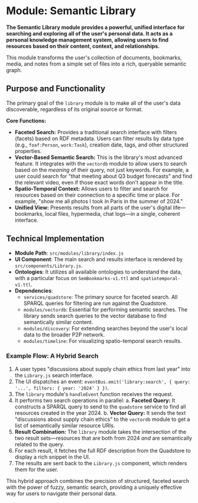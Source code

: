 # Module: Semantic Library

**The Semantic Library module provides a powerful, unified interface for searching and exploring all of the user's personal data. It acts as a personal knowledge management system, allowing users to find resources based on their content, context, and relationships.**

This module transforms the user's collection of documents, bookmarks, media, and notes from a simple set of files into a rich, queryable semantic graph.

## Purpose and Functionality

The primary goal of the `library` module is to make all of the user's data discoverable, regardless of its original source or format.

**Core Functions:**
-   **Faceted Search:** Provides a traditional search interface with filters (facets) based on RDF metadata. Users can filter results by data type (e.g., `foaf:Person`, `work:Task`), creation date, tags, and other structured properties.
-   **Vector-Based Semantic Search:** This is the library's most advanced feature. It integrates with the `vectordb` module to allow users to search based on the *meaning* of their query, not just keywords. For example, a user could search for "that meeting about Q3 budget forecasts" and find the relevant video, even if those exact words don't appear in the title.
-   **Spatio-Temporal Context:** Allows users to filter and search for resources based on their connection to a specific time or place. For example, "show me all photos I took in Paris in the summer of 2024."
-   **Unified View:** Presents results from all parts of the user's digital life—bookmarks, local files, hypermedia, chat logs—in a single, coherent interface.

## Technical Implementation

-   **Module Path**: `src/modules/library/index.js`
-   **UI Component**: The main search and results interface is rendered by `src/components/Library.js`.
-   **Ontologies**: It utilizes all available ontologies to understand the data, with a particular focus on `SemBookmarks-v1.ttl` and `spatiotemporal-v1.ttl`.
-   **Dependencies**:
    -   `services/quadstore`: The primary source for faceted search. All SPARQL queries for filtering are run against the Quadstore.
    -   `modules/vectordb`: Essential for performing semantic searches. The library sends search queries to the vector database to find semantically similar content.
    -   `modules/discovery`: For extending searches beyond the user's local data to the broader P2P network.
    -   `modules/timeline`: For visualizing spatio-temporal search results.

### Example Flow: A Hybrid Search

1.  A user types "discussions about supply chain ethics from last year" into the `Library.js` search interface.
2.  The UI dispatches an event: `eventBus.emit('library:search', { query: '...', filters: { year: '2024' } })`.
3.  The `library` module's `handleEvent` function receives the request.
4.  It performs two search operations in parallel:
    a.  **Faceted Query:** It constructs a SPARQL query to send to the `quadstore` service to find all resources created in the year 2024.
    b.  **Vector Query:** It sends the text "discussions about supply chain ethics" to the `vectordb` module to get a list of semantically similar resource URIs.
5.  **Result Combination:** The `library` module takes the intersection of the two result sets—resources that are both from 2024 *and* are semantically related to the query.
6.  For each result, it fetches the full RDF description from the Quadstore to display a rich snippet in the UI.
7.  The results are sent back to the `Library.js` component, which renders them for the user.

This hybrid approach combines the precision of structured, faceted search with the power of fuzzy, semantic search, providing a uniquely effective way for users to navigate their personal data.
